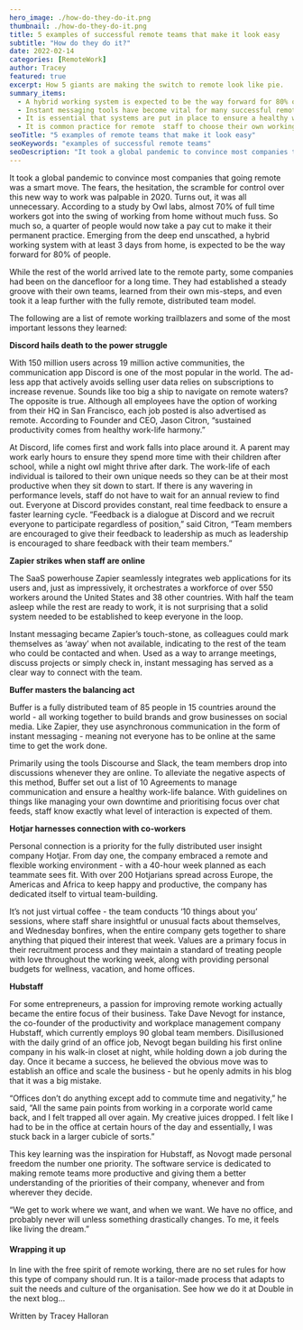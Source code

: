 ```yaml
---
hero_image: ./how-do-they-do-it.png
thumbnail: ./how-do-they-do-it.png
title: 5 examples of successful remote teams that make it look easy
subtitle: "How do they do it?"
date: 2022-02-14
categories: [RemoteWork]
author: Tracey
featured: true
excerpt: How 5 giants are making the switch to remote look like pie.
summary_items:
  - A hybrid working system is expected to be the way forward for 80% of people
  - Instant messaging tools have become vital for many successful remote working companies
  - It is essential that systems are put in place to ensure a healthy work-life balance
  - It is common practice for remote  staff to choose their own working hours
seoTitle: "5 examples of remote teams that make it look easy"
seoKeywords: "examples of successful remote teams"
seoDescription: "It took a global pandemic to convince most companies that going remote was a smart move. The fears, the hesitation, the scramble for control over this new idea."
---
```


It took a global pandemic to convince most companies that going remote was a smart move. The fears, the hesitation, the scramble for control over this new way to work was palpable in 2020. Turns out, it was all unnecessary. According to a study by Owl labs, almost 70% of full time workers got into the swing of working from home without much fuss. So much so, a quarter of people would now take a pay cut to make it their permanent practice. Emerging from the deep end unscathed, a hybrid working system with at least 3 days from home, is expected to be the way forward for 80% of people.

While the rest of the world arrived late to the remote party, some companies had been on the dancefloor for a long time. They had established a steady groove with their own teams, learned from their own mis-steps, and even took it a leap further with the fully remote, distributed team model.

The following are a list of remote working trailblazers and some of the most important lessons they learned:

**Discord hails death to the power struggle**

With 150 million users across 19 million active communities, the communication app Discord is one of the most popular in the world. The ad-less app that actively avoids selling user data relies on subscriptions to increase revenue. Sounds like too big a ship to navigate on remote waters? The opposite is true. Although all employees have the option of working from their HQ in San Francisco, each job posted is also advertised as remote. According to Founder and CEO, Jason Citron, “sustained productivity comes from healthy work-life harmony.”

At Discord, life comes first and work falls into place around it. A parent may work early hours to ensure they spend more time with their children after school, while a night owl might thrive after dark. The work-life of each individual is tailored to their own unique needs so they can be at their most productive when they sit down to start. If there is any wavering in performance levels, staff do not have to wait for an annual review to find out. Everyone at Discord provides constant, real time feedback to ensure a faster learning cycle.
“Feedback is a dialogue at Discord and we recruit everyone to participate regardless of position,” said Citron, “Team members are encouraged to give their feedback to leadership as much as leadership is encouraged to share feedback with their team members.”

**Zapier strikes when staff are online**

The SaaS powerhouse Zapier seamlessly integrates web applications for its users and, just as impressively, it orchestrates a workforce of over 550 workers around the United States and 38 other countries. With half the team asleep while the rest are ready to work, it is not surprising that a solid system needed to be established to keep everyone in the loop.

Instant messaging became Zapier’s touch-stone, as colleagues could mark themselves as ‘away’ when not available, indicating to the rest of the team who could be contacted and when. Used as a way to arrange meetings, discuss projects or simply check in, instant messaging has served as a clear way to connect with the team.

**Buffer masters the balancing act**

Buffer is a fully distributed team of 85 people in 15 countries around the world - all working together to build brands and grow businesses on social media. Like Zapier, they use asynchronous communication in the form of instant messaging - meaning not everyone has to be online at the same time to get the work done.

Primarily using the tools Discourse and Slack, the team members drop into discussions whenever they are online. To alleviate the negative aspects of this method, Buffer set out a list of 10 Agreements to manage communication and ensure a healthy work-life balance. With guidelines on things like managing your own downtime and prioritising focus over chat feeds, staff know exactly what level of interaction is expected of them.

**Hotjar harnesses connection with co-workers**

Personal connection is a priority for the fully distributed user insight company Hotjar. From day one, the company embraced a remote and flexible working environment - with a 40-hour week planned as each teammate sees fit. With over 200 Hotjarians spread across Europe, the Americas and Africa to keep happy and productive, the company has dedicated itself to virtual team-building.

It’s not just virtual coffee - the team conducts ‘10 things about you’ sessions, where staff share insightful or unusual facts about themselves, and Wednesday bonfires, when the entire company gets together to share anything that piqued their interest that week. Values are a primary focus in their recruitment process and they maintain a standard of treating people with love throughout the working week, along with providing personal budgets for wellness, vacation, and home offices.

**Hubstaff**

For some entrepreneurs, a passion for improving remote working actually became the entire focus of their business. Take Dave Nevogt for instance, the co-founder of the productivity and workplace management company Hubstaff, which currently employs 90 global team members. Disillusioned with the daily grind of an office job, Nevogt began building his first online company in his walk-in closet at night, while holding down a job during the day. Once it became a success, he believed the obvious move was to establish an office and scale the business - but he openly admits in his blog that it was a big mistake.

“Offices don’t do anything except add to commute time and negativity,” he said, “All the same pain points from working in a corporate world came back, and I felt trapped all over again. My creative juices dropped. I felt like I had to be in the office at certain hours of the day and essentially, I was stuck back in a larger cubicle of sorts.”

This key learning was the inspiration for Hubstaff, as Novogt made personal freedom the number one priority. The software service is dedicated to making remote teams more productive and giving them a better understanding of the priorities of their company, whenever and from wherever they decide.

“We get to work where we want, and when we want. We have no office, and probably never will unless something drastically changes. To me, it feels like living the dream.”

#### **Wrapping it up**

In line with the free spirit of remote working, there are no set rules for how this type of company should run. It is a tailor-made process that adapts to suit the needs and culture of the organisation. See how we do it at Double in the next blog…

Written by Tracey Halloran
